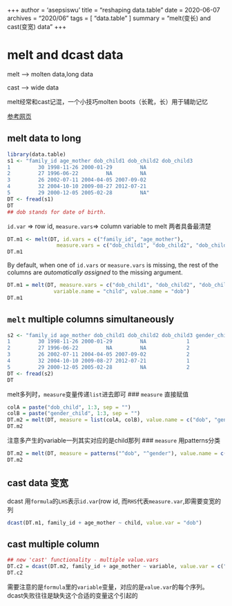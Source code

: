 +++
author = 'asepsiswu'
title = "reshaping data.table"
date = 2020-06-07
archives = "2020/06" 
tags = [ "data.table" ]
summary = "melt(变长) and cast(变宽) data"
+++

# melt and dcast data
melt --> molten data,long data 

cast --> wide data

melt经常和cast记混，一个小技巧molten boots（长靴，长）用于辅助记忆

[参考网页](https://cran.r-project.org/web/packages/data.table/vignettes/datatable-reshape.html)

## melt data to long

```r
library(data.table)
s1 <- "family_id age_mother dob_child1 dob_child2 dob_child3
1         30 1998-11-26 2000-01-29         NA
2         27 1996-06-22         NA         NA
3         26 2002-07-11 2004-04-05 2007-09-02
4         32 2004-10-10 2009-08-27 2012-07-21
5         29 2000-12-05 2005-02-28         NA"
DT <- fread(s1)
DT
## dob stands for date of birth.

```

`id.var` => row id,  `measure.vars `=> column variable to melt
两者具备最清楚
```r
DT.m1 <- melt(DT, id.vars = c("family_id", "age_mother"),
                measure.vars = c("dob_child1", "dob_child2", "dob_child3"))
DT.m1
```


By default, when one of `id.vars` or `measure.vars` is missing, the rest of the columns are *automatically assigned* to the missing argument.
```r
DT.m1 = melt(DT, measure.vars = c("dob_child1", "dob_child2", "dob_child3"),
               variable.name = "child", value.name = "dob")
DT.m1
```


##  `melt` multiple columns simultaneously
```r
s2 <- "family_id age_mother dob_child1 dob_child2 dob_child3 gender_child1 gender_child2 gender_child3
1         30 1998-11-26 2000-01-29         NA             1             2            NA
2         27 1996-06-22         NA         NA             2            NA            NA
3         26 2002-07-11 2004-04-05 2007-09-02             2             2             1
4         32 2004-10-10 2009-08-27 2012-07-21             1             1             1
5         29 2000-12-05 2005-02-28         NA             2             1            NA"
DT <- fread(s2)
DT
```
melt多列时，`measure`变量传递`list`进去即可
### `measure` 直接赋值
```r
colA = paste("dob_child", 1:3, sep = "")
colB = paste("gender_child", 1:3, sep = "")
DT.m2 = melt(DT, measure = list(colA, colB), value.name = c("dob", "gender"))
DT.m2
```
注意多产生的variable一列其实对应的是child那列
### `measure` 用patterns分类
```r
DT.m2 = melt(DT, measure = patterns("^dob", "^gender"), value.name = c("dob", "gender"))
DT.m2
```

## cast data 变宽
dcast 用`formula`的`LHS`表示`id.var`(row id, 而`RHS`代表`measure.var`,即需要变宽的列
```r
dcast(DT.m1, family_id + age_mother ~ child, value.var = "dob")
```

## cast multiple column
```r
## new 'cast' functionality - multiple value.vars
DT.c2 = dcast(DT.m2, family_id + age_mother ~ variable, value.var = c("dob", "gender"))
DT.c2
```
需要注意的是`formula`里的`variable`变量，对应的是`value.var`的每个序列。
dcast失败往往是缺失这个合适的变量这个引起的
